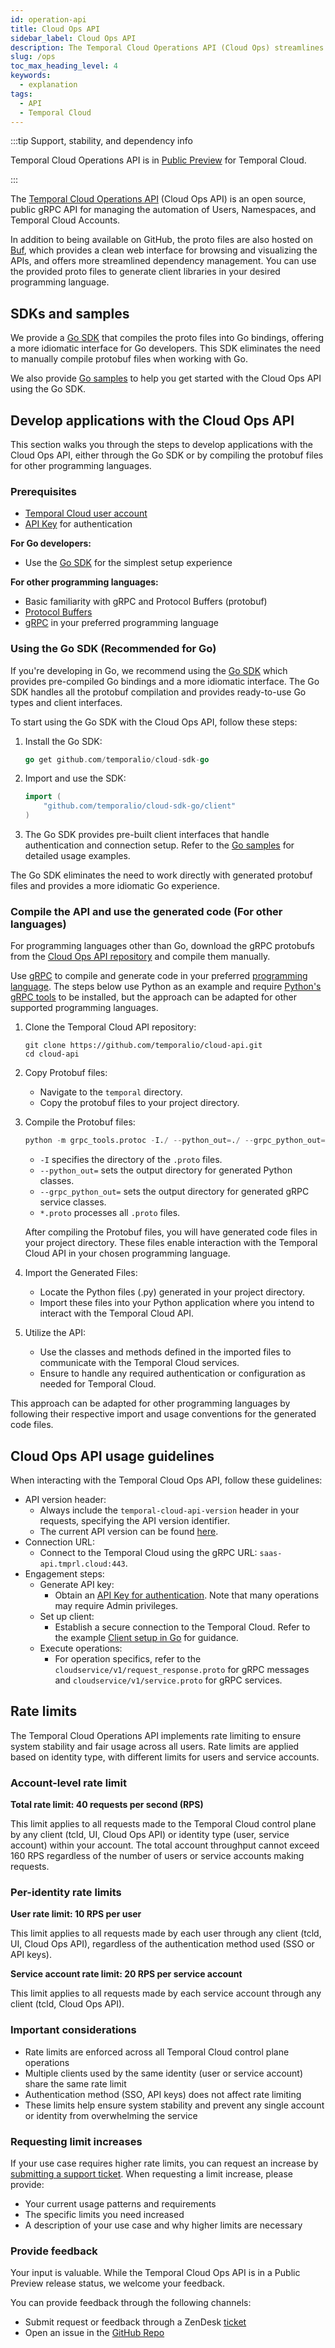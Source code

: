 ```yaml
---
id: operation-api
title: Cloud Ops API
sidebar_label: Cloud Ops API
description: The Temporal Cloud Operations API (Cloud Ops) streamlines automation of Users, Namespaces, and Accounts with gRPC integration for diverse programming languages, enabling efficient resource management.
slug: /ops
toc_max_heading_level: 4
keywords:
  - explanation
tags:
  - API
  - Temporal Cloud
---
```


:::tip Support, stability, and dependency info

Temporal Cloud Operations API is in [Public Preview](/evaluate/development-production-features/release-stages#public-preview) for Temporal Cloud.

:::

The [Temporal Cloud Operations API](https://github.com/temporalio/cloud-api/tree/main) (Cloud Ops API) is an open source, public gRPC API for managing the automation of Users, Namespaces, and Temporal Cloud Accounts.

In addition to being available on GitHub, the proto files are also hosted on [Buf](https://buf.build/temporalio/cloud-api/docs), which provides a clean web interface for browsing and visualizing the APIs, and offers more streamlined dependency management. You can use the provided proto files to generate client libraries in your desired programming language. 

## SDKs and samples

We provide a [Go SDK](https://github.com/temporalio/cloud-sdk-go) that compiles the proto files into Go bindings, offering a more idiomatic interface for Go developers. This SDK eliminates the need to manually compile protobuf files when working with Go.

We also provide [Go samples](https://github.com/temporalio/cloud-samples-go) to help you get started with the Cloud Ops API using the Go SDK.

## Develop applications with the Cloud Ops API

This section walks you through the steps to develop applications with the Cloud Ops API, either through the Go SDK or by compiling the protobuf files for other programming languages.

### Prerequisites

- [Temporal Cloud user account](/cloud/get-started)
- [API Key](/cloud/tcld/apikey#create) for authentication

**For Go developers:**
- Use the [Go SDK](https://github.com/temporalio/cloud-sdk-go) for the simplest setup experience

**For other programming languages:**
- Basic familiarity with gRPC and Protocol Buffers (protobuf)
- [Protocol Buffers](https://github.com/protocolbuffers/protobuf/releases)
- [gRPC](https://grpc.io/docs/languages/) in your preferred programming language

### Using the Go SDK (Recommended for Go)

If you're developing in Go, we recommend using the [Go SDK](https://github.com/temporalio/cloud-sdk-go) which provides pre-compiled Go bindings and a more idiomatic interface. The Go SDK handles all the protobuf compilation and provides ready-to-use Go types and client interfaces. 

To start using the Go SDK with the Cloud Ops API, follow these steps:

1. Install the Go SDK:
   ```go
   go get github.com/temporalio/cloud-sdk-go
   ```

2. Import and use the SDK:
   ```go
   import (
       "github.com/temporalio/cloud-sdk-go/client"
   )
   ```

3. The Go SDK provides pre-built client interfaces that handle authentication and connection setup. Refer to the [Go samples](https://github.com/temporalio/cloud-samples-go) for detailed usage examples.

The Go SDK eliminates the need to work directly with generated protobuf files and provides a more idiomatic Go experience.

### Compile the API and use the generated code (For other languages)

For programming languages other than Go, download the gRPC protobufs from the [Cloud Ops API repository](https://github.com/temporalio/cloud-api/tree/main/temporal/api/cloud) and compile them manually.

Use [gRPC](https://grpc.io/docs/) to compile and generate code in your preferred [programming language](https://grpc.io/docs/#official-support). The steps below use Python as an example and require [Python's gRPC tools](https://grpc.io/docs/languages/python/quickstart/#grpc-tools) to be installed, but the approach can be adapted for other supported programming languages.

1. Clone the Temporal Cloud API repository:

   ```command
   git clone https://github.com/temporalio/cloud-api.git
   cd cloud-api
   ```

2. Copy Protobuf files:

   - Navigate to the `temporal` directory.
   - Copy the protobuf files to your project directory.

3. Compile the Protobuf files:

   ```python
   python -m grpc_tools.protoc -I./ --python_out=./ --grpc_python_out=./ *.proto
   ```
   - `-I` specifies the directory of the `.proto` files.
   - `--python_out=` sets the output directory for generated Python classes.
   - `--grpc_python_out=` sets the output directory for generated gRPC service classes.
   - `*.proto` processes all `.proto` files.

   After compiling the Protobuf files, you will have generated code files in your project directory.
   These files enable interaction with the Temporal Cloud API in your chosen programming language.

4. Import the Generated Files:

   - Locate the Python files (.py) generated in your project directory.
   - Import these files into your Python application where you intend to interact with the Temporal Cloud API.

5. Utilize the API:
   - Use the classes and methods defined in the imported files to communicate with the Temporal Cloud services.
   - Ensure to handle any required authentication or configuration as needed for Temporal Cloud.

This approach can be adapted for other programming languages by following their respective import and usage conventions for the generated code files.

## Cloud Ops API usage guidelines

When interacting with the Temporal Cloud Ops API, follow these guidelines:

- API version header:
   - Always include the `temporal-cloud-api-version` header in your requests, specifying the API version identifier.
   - The current API version can be found [here](https://github.com/temporalio/cloud-api/blob/main/VERSION#L1C1-L1C14).
- Connection URL:
   - Connect to the Temporal Cloud using the gRPC URL: `saas-api.tmprl.cloud:443`.
- Engagement steps:
   - Generate API key:
     - Obtain an [API Key for authentication](/cloud/api-keys#manage-api-keys). Note that many operations may require Admin privileges.
   - Set up client:
     - Establish a secure connection to the Temporal Cloud. Refer to the example [Client setup in Go](https://github.com/temporalio/cloud-samples-go/blob/main/client/temporal/client.go) for guidance.
   - Execute operations:
     - For operation specifics, refer to the `cloudservice/v1/request_response.proto` for gRPC messages and `cloudservice/v1/service.proto` for gRPC services.

## Rate limits

The Temporal Cloud Operations API implements rate limiting to ensure system stability and fair usage across all users. Rate limits are applied based on identity type, with different limits for users and service accounts.

### Account-level rate limit

**Total rate limit: 40 requests per second (RPS)**

This limit applies to all requests made to the Temporal Cloud control plane by any client (tcld, UI, Cloud Ops API) or identity type (user, service account) within your account. The total account throughput cannot exceed 160 RPS regardless of the number of users or service accounts making requests.

### Per-identity rate limits

**User rate limit: 10 RPS per user**

This limit applies to all requests made by each user through any client (tcld, UI, Cloud Ops API), regardless of the authentication method used (SSO or API keys).

**Service account rate limit: 20 RPS per service account**

This limit applies to all requests made by each service account through any client (tcld, Cloud Ops API).

### Important considerations

- Rate limits are enforced across all Temporal Cloud control plane operations
- Multiple clients used by the same identity (user or service account) share the same rate limit
- Authentication method (SSO, API keys) does not affect rate limiting
- These limits help ensure system stability and prevent any single account or identity from overwhelming the service

### Requesting limit increases

If your use case requires higher rate limits, you can request an increase by [submitting a support ticket](/cloud/support#support-ticket). When requesting a limit increase, please provide:

- Your current usage patterns and requirements
- The specific limits you need increased
- A description of your use case and why higher limits are necessary

### Provide feedback

Your input is valuable.
While the Temporal Cloud Ops API is in a Public Preview release status, we welcome your feedback.

You can provide feedback through the following channels:

- Submit request or feedback through a ZenDesk [ticket](/cloud/support#support-ticket)
- Open an issue in the [GitHub Repo](https://github.com/temporalio/cloud-api)
